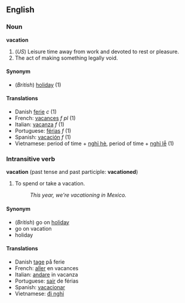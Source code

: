 ==English==

===Noun===
'''vacation'''

#(''US'') Leisure time away from work and devoted to rest or pleasure.
#The act of making something legally void.

====Synonym====
*(''British'') [[holiday]] (1)

====Translations====
*Danish [[ferie]] ''c'' (1)
*French: [[vacances]] ''f pl'' (1)
*Italian: [[vacanza]] ''f'' (1)
*Portuguese: [[férias]] ''f'' (1)
*Spanish: [[vacación]] ''f'' (1)
*Vietnamese: period of time + [[nghỉ hè]], period of time + [[nghỉ lễ]] (1)

===Intransitive verb===
'''vacation''' (past tense and past participle: '''vacationed''')

#To spend or take a vacation.
#:''This year, we're vacationing in Mexico.''

====Synonym====
*(''British'') go on [[holiday]]
*go on vacation
*holiday

====Translations====
*Danish [[tage]] på ferie
*French: [[aller]] en vacances
*Italian: [[andare]] in vacanza
*Portuguese: [[sair]] de férias
*Spanish: [[vacacionar]]
*Vietnamese: [[đi nghỉ]]